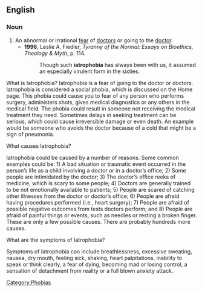 ==English==

===Noun===
{{wikipedia}}
{{en-noun}}

# An abnormal or irrational [[fear]] of [[doctor]]s or going to the [[doctor]].
#*'''1996''', Leslie A. Fiedler, ''Tyranny of the Normal: Essays on Bioethics, Theology & Myth'', p. 114.
#*:Though such '''iatrophobia''' has always been with us, it assumed an especially virulent form in the sixties.

[[Category:Phobias]]


What is Iatrophobia? 
Iatrophobia is a fear of going to the doctor or doctors. Iatrophobia is considered a social phobia, which is discussed on the Home page. This phobia could cause you to fear of any person who performs surgery, administers shots, gives medical diagnostics or any others in the medical field. The phobia could result in someone not receiving the medical treatment they need. Sometimes delays in seeking treatment can be serious, which could cause irreversible damage or even death. An example would be someone who avoids the doctor because of a cold that might be a sign of pneumonia.

What causes Iatrophobia?

Iatrophobia could be caused by a number of reasons. Some common examples could be: 1) A bad situation or traumatic event occurred in the person’s life as a child involving a doctor or in a doctor’s office; 2) Some people are intimidated by the doctor; 3) The doctor’s office reeks of medicine, which is scary to some people; 4) Doctors are generally trained to be not emotionally available to patients; 5) People are scared of catching other illnesses from the doctor or doctor’s office; 6) People are afraid having procedures performed (i.e., heart surgery); 7) People are afraid of possible negative outcomes from tests doctors perform; and 8) People are afraid of painful things or events, such as needles or resting a broken finger. These are only a few possible causes. There are probably hundreds more causes.

What are the symptoms of Iatrophobia?

Symptoms of Iatrophobia can include breathlessness, excessive sweating, nausea, dry mouth, feeling sick, shaking, heart palpitations, inability to speak or think clearly, a fear of dying, becoming mad or losing control, a sensation of detachment from reality or a full blown anxiety attack.